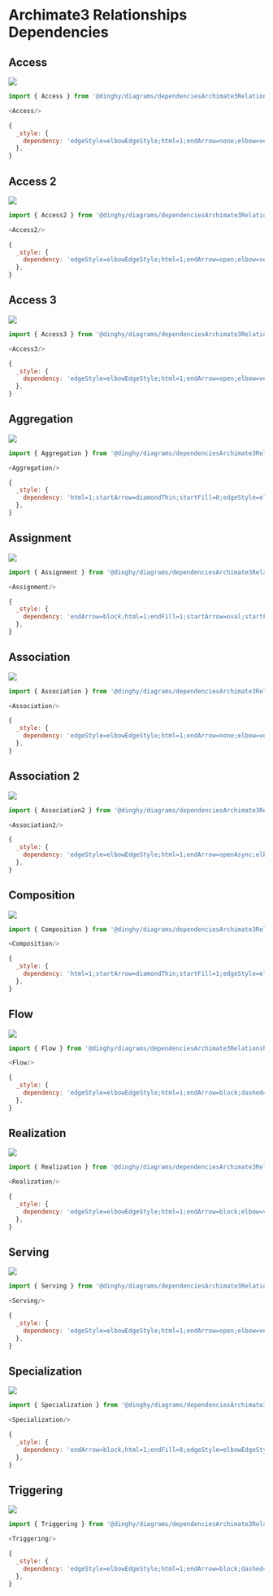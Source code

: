 
# Archimate3 Relationships Dependencies


## Access

<Tabs>
  <TabItem value="Preview">

![](./access.png#drawio)

  </TabItem>
  <TabItem value="Usage">
    
```js
import { Access } from '@dinghy/diagrams/dependenciesArchimate3Relationships'

<Access/>
```

  </TabItem>
  <TabItem value="Definition">
    
```js
{
  _style: {
    dependency: 'edgeStyle=elbowEdgeStyle;html=1;endArrow=none;elbow=vertical;dashed=1;startFill=0;dashPattern=1 4;',
  },
}
```

  </TabItem>
</Tabs>


## Access 2

<Tabs>
  <TabItem value="Preview">

![](./access-2.png#drawio)

  </TabItem>
  <TabItem value="Usage">
    
```js
import { Access2 } from '@dinghy/diagrams/dependenciesArchimate3Relationships'

<Access2/>
```

  </TabItem>
  <TabItem value="Definition">
    
```js
{
  _style: {
    dependency: 'edgeStyle=elbowEdgeStyle;html=1;endArrow=open;elbow=vertical;endFill=0;dashed=1;startArrow=open;startFill=0;dashPattern=1 4;',
  },
}
```

  </TabItem>
</Tabs>


## Access 3

<Tabs>
  <TabItem value="Preview">

![](./access-3.png#drawio)

  </TabItem>
  <TabItem value="Usage">
    
```js
import { Access3 } from '@dinghy/diagrams/dependenciesArchimate3Relationships'

<Access3/>
```

  </TabItem>
  <TabItem value="Definition">
    
```js
{
  _style: {
    dependency: 'edgeStyle=elbowEdgeStyle;html=1;endArrow=open;elbow=vertical;endFill=0;dashed=1;dashPattern=1 4;',
  },
}
```

  </TabItem>
</Tabs>


## Aggregation

<Tabs>
  <TabItem value="Preview">

![](./aggregation.png#drawio)

  </TabItem>
  <TabItem value="Usage">
    
```js
import { Aggregation } from '@dinghy/diagrams/dependenciesArchimate3Relationships'

<Aggregation/>
```

  </TabItem>
  <TabItem value="Definition">
    
```js
{
  _style: {
    dependency: 'html=1;startArrow=diamondThin;startFill=0;edgeStyle=elbowEdgeStyle;elbow=vertical;startSize=10;endArrow=none;endFill=0;',
  },
}
```

  </TabItem>
</Tabs>


## Assignment

<Tabs>
  <TabItem value="Preview">

![](./assignment.png#drawio)

  </TabItem>
  <TabItem value="Usage">
    
```js
import { Assignment } from '@dinghy/diagrams/dependenciesArchimate3Relationships'

<Assignment/>
```

  </TabItem>
  <TabItem value="Definition">
    
```js
{
  _style: {
    dependency: 'endArrow=block;html=1;endFill=1;startArrow=oval;startFill=1;edgeStyle=elbowEdgeStyle;elbow=vertical;',
  },
}
```

  </TabItem>
</Tabs>


## Association

<Tabs>
  <TabItem value="Preview">

![](./association.png#drawio)

  </TabItem>
  <TabItem value="Usage">
    
```js
import { Association } from '@dinghy/diagrams/dependenciesArchimate3Relationships'

<Association/>
```

  </TabItem>
  <TabItem value="Definition">
    
```js
{
  _style: {
    dependency: 'edgeStyle=elbowEdgeStyle;html=1;endArrow=none;elbow=vertical;',
  },
}
```

  </TabItem>
</Tabs>


## Association 2

<Tabs>
  <TabItem value="Preview">

![](./association-2.png#drawio)

  </TabItem>
  <TabItem value="Usage">
    
```js
import { Association2 } from '@dinghy/diagrams/dependenciesArchimate3Relationships'

<Association2/>
```

  </TabItem>
  <TabItem value="Definition">
    
```js
{
  _style: {
    dependency: 'edgeStyle=elbowEdgeStyle;html=1;endArrow=openAsync;elbow=vertical;rounded=0;endFill=0;',
  },
}
```

  </TabItem>
</Tabs>


## Composition

<Tabs>
  <TabItem value="Preview">

![](./composition.png#drawio)

  </TabItem>
  <TabItem value="Usage">
    
```js
import { Composition } from '@dinghy/diagrams/dependenciesArchimate3Relationships'

<Composition/>
```

  </TabItem>
  <TabItem value="Definition">
    
```js
{
  _style: {
    dependency: 'html=1;startArrow=diamondThin;startFill=1;edgeStyle=elbowEdgeStyle;elbow=vertical;startSize=10;endArrow=none;endFill=0;',
  },
}
```

  </TabItem>
</Tabs>


## Flow

<Tabs>
  <TabItem value="Preview">

![](./flow.png#drawio)

  </TabItem>
  <TabItem value="Usage">
    
```js
import { Flow } from '@dinghy/diagrams/dependenciesArchimate3Relationships'

<Flow/>
```

  </TabItem>
  <TabItem value="Definition">
    
```js
{
  _style: {
    dependency: 'edgeStyle=elbowEdgeStyle;html=1;endArrow=block;dashed=1;elbow=vertical;endFill=1;dashPattern=6 4;',
  },
}
```

  </TabItem>
</Tabs>


## Realization

<Tabs>
  <TabItem value="Preview">

![](./realization.png#drawio)

  </TabItem>
  <TabItem value="Usage">
    
```js
import { Realization } from '@dinghy/diagrams/dependenciesArchimate3Relationships'

<Realization/>
```

  </TabItem>
  <TabItem value="Definition">
    
```js
{
  _style: {
    dependency: 'edgeStyle=elbowEdgeStyle;html=1;endArrow=block;elbow=vertical;endFill=0;dashed=1;',
  },
}
```

  </TabItem>
</Tabs>


## Serving

<Tabs>
  <TabItem value="Preview">

![](./serving.png#drawio)

  </TabItem>
  <TabItem value="Usage">
    
```js
import { Serving } from '@dinghy/diagrams/dependenciesArchimate3Relationships'

<Serving/>
```

  </TabItem>
  <TabItem value="Definition">
    
```js
{
  _style: {
    dependency: 'edgeStyle=elbowEdgeStyle;html=1;endArrow=open;elbow=vertical;endFill=1;',
  },
}
```

  </TabItem>
</Tabs>


## Specialization

<Tabs>
  <TabItem value="Preview">

![](./specialization.png#drawio)

  </TabItem>
  <TabItem value="Usage">
    
```js
import { Specialization } from '@dinghy/diagrams/dependenciesArchimate3Relationships'

<Specialization/>
```

  </TabItem>
  <TabItem value="Definition">
    
```js
{
  _style: {
    dependency: 'endArrow=block;html=1;endFill=0;edgeStyle=elbowEdgeStyle;elbow=vertical;',
  },
}
```

  </TabItem>
</Tabs>


## Triggering

<Tabs>
  <TabItem value="Preview">

![](./triggering.png#drawio)

  </TabItem>
  <TabItem value="Usage">
    
```js
import { Triggering } from '@dinghy/diagrams/dependenciesArchimate3Relationships'

<Triggering/>
```

  </TabItem>
  <TabItem value="Definition">
    
```js
{
  _style: {
    dependency: 'edgeStyle=elbowEdgeStyle;html=1;endArrow=block;dashed=0;elbow=vertical;endFill=1;',
  },
}
```

  </TabItem>
</Tabs>

